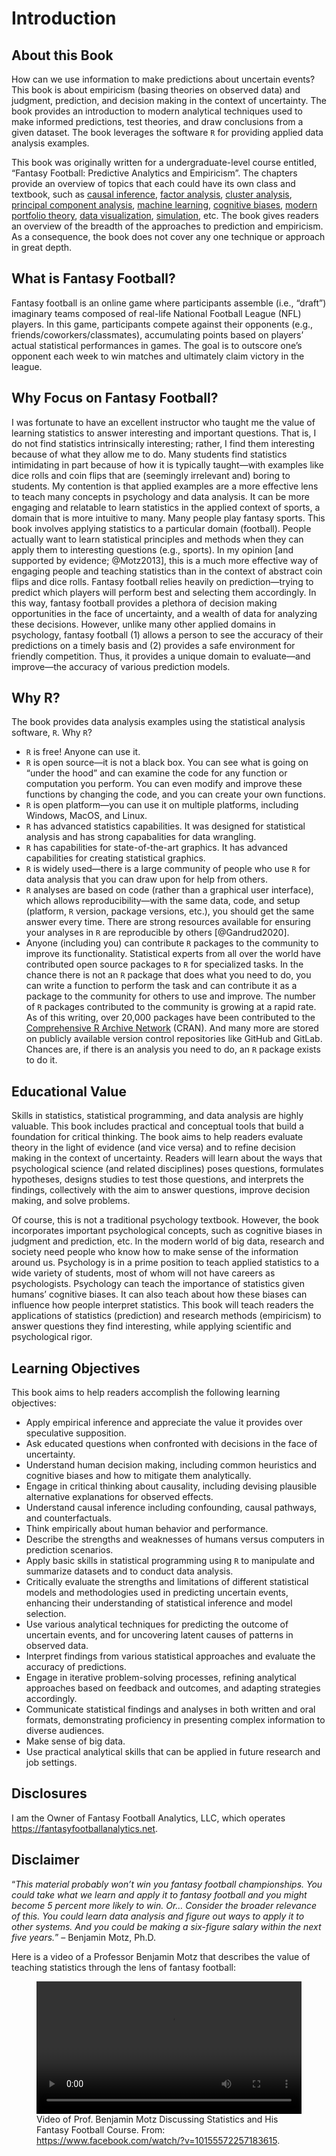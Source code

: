 # Introduction {#sec-intro}

## About this Book {#sec-aboutBook}

How can we use information to make predictions about uncertain events?
This book is about empiricism (basing theories on observed data) and judgment, prediction, and decision making in the context of uncertainty.
The book provides an introduction to modern analytical techniques used to make informed predictions, test theories, and draw conclusions from a given dataset.
The book leverages the software `R` for providing applied data analysis examples.

This book was originally written for a undergraduate-level course entitled, "Fantasy Football: Predictive Analytics and Empiricism".
The chapters provide an overview of topics that each could have its own class and textbook, such as [causal inference](causal-inference.qmd), [factor analysis](factor-analysis.qmd), [cluster analysis](cluster-analysis.qmd), [principal component analysis](pca.qmd), [machine learning](machine-learning.qmd), [cognitive biases](cognitive-bias.qmd), [modern portfolio theory](modern-portfolio-theory.qmd), [data visualization](data-visualization.qmd), [simulation](simulation.qmd), etc.
The book gives readers an overview of the breadth of the approaches to prediction and empiricism.
As a consequence, the book does not cover any one technique or approach in great depth.

## What is Fantasy Football? {#sec-whatIsFantasyFootball}

Fantasy football is an online game where participants assemble (i.e., "draft") imaginary teams composed of real-life National Football League (NFL) players.
In this game, participants compete against their opponents (e.g., friends/coworkers/classmates), accumulating points based on players' actual statistical performances in games.
The goal is to outscore one's opponent each week to win matches and ultimately claim victory in the league.

## Why Focus on Fantasy Football? {#sec-whyFantasyFootball}

I was fortunate to have an excellent instructor who taught me the value of learning statistics to answer interesting and important questions.
That is, I do not find statistics intrinsically interesting; rather, I find them interesting because of what they allow me to do.
Many students find statistics intimidating in part because of how it is typically taught—with examples like dice rolls and coin flips that are (seemingly irrelevant and) boring to students.
My contention is that applied examples are a more effective lens to teach many concepts in psychology and data analysis.
It can be more engaging and relatable to learn statistics in the applied context of sports, a domain that is more intuitive to many.
Many people play fantasy sports.
This book involves applying statistics to a particular domain (football).
People actually want to learn statistical principles and methods when they can apply them to interesting questions (e.g., sports).
In my opinion [and supported by evidence; @Motz2013], this is a much more effective way of engaging people and teaching statistics than in the context of abstract coin flips and dice rolls.
Fantasy football relies heavily on prediction—trying to predict which players will perform best and selecting them accordingly.
In this way, fantasy football provides a plethora of decision making opportunities in the face of uncertainty, and a wealth of data for analyzing these decisions.
However, unlike many other applied domains in psychology, fantasy football (1) allows a person to see the accuracy of their predictions on a timely basis and (2) provides a safe environment for friendly competition.
Thus, it provides a unique domain to evaluate—and improve—the accuracy of various prediction models.

## Why R? {#sec-whyR}

The book provides data analysis examples using the statistical analysis software, `R`.
Why `R`?

- `R` is free!
Anyone can use it.
- `R` is open source—it is not a black box.
You can see what is going on "under the hood" and can examine the code for any function or computation you perform.
You can even modify and improve these functions by changing the code, and you can create your own functions.
- `R` is open platform—you can use it on multiple platforms, including Windows, MacOS, and Linux.
- `R` has advanced statistics capabilities.
It was designed for statistical analysis and has strong capabalities for data wrangling.
- `R` has capabilities for state-of-the-art graphics.
It has advanced capabilities for creating statistical graphics.
- `R` is widely used—there is a large community of people who use `R` for data analysis that you can draw upon for help from others.
- `R` analyses are based on code (rather than a graphical user interface), which allows reproducibility—with the same data, code, and setup (platform, `R` version, package versions, etc.), you should get the same answer every time.
There are strong resources available for ensuring your analyses in `R` are reproducible by others [@Gandrud2020].
- Anyone (including you) can contribute `R` packages to the community to improve its functionality.
Statistical experts from all over the world have contributed open source packages to `R` for specialized tasks.
In the chance there is not an `R` package that does what you need to do, you can write a function to perform the task and can contribute it as a package to the community for others to use and improve.
The number of `R` packages contributed to the community is growing at a rapid rate.
As of this writing, over 20,000 packages have been contributed to the [Comprehensive R Archive Network](https://cran.r-project.org/web/packages/) (CRAN).
And many more are stored on publicly available version control repositories like GitHub and GitLab.
Chances are, if there is an analysis you need to do, an `R` package exists to do it.

## Educational Value {#sec-educationalValue}

Skills in statistics, statistical programming, and data analysis are highly valuable.
This book includes practical and conceptual tools that build a foundation for critical thinking.
The book aims to help readers evaluate theory in the light of evidence (and vice versa) and to refine decision making in the context of uncertainty.
Readers will learn about the ways that psychological science (and related disciplines) poses questions, formulates hypotheses, designs studies to test those questions, and interprets the findings, collectively with the aim to answer questions, improve decision making, and solve problems.

Of course, this is not a traditional psychology textbook.
However, the book incorporates important psychological concepts, such as cognitive biases in judgment and prediction, etc.
In the modern world of big data, research and society need people who know how to make sense of the information around us.
Psychology is in a prime position to teach applied statistics to a wide variety of students, most of whom will not have careers as psychologists.
Psychology can teach the importance of statistics given humans' cognitive biases.
It can also teach about how these biases can influence how people interpret statistics.
This book will teach readers the applications of statistics (prediction) and research methods (empiricism) to answer questions they find interesting, while applying scientific and psychological rigor.

## Learning Objectives {#sec-objectives}

This book aims to help readers accomplish the following learning objectives:

- Apply empirical inference and appreciate the value it provides over speculative supposition.
- Ask educated questions when confronted with decisions in the face of uncertainty.
- Understand human decision making, including common heuristics and cognitive biases and how to mitigate them analytically.
- Engage in critical thinking about causality, including devising plausible alternative explanations for observed effects.
- Understand causal inference including confounding, causal pathways, and counterfactuals.
- Think empirically about human behavior and performance.
- Describe the strengths and weaknesses of humans versus computers in prediction scenarios.
- Apply basic skills in statistical programming using `R` to manipulate and summarize datasets and to conduct data analysis.
- Critically evaluate the strengths and limitations of different statistical models and methodologies used in predicting uncertain events, enhancing their understanding of statistical inference and model selection.
- Use various analytical techniques for predicting the outcome of uncertain events, and for uncovering latent causes of patterns in observed data.
- Interpret findings from various statistical approaches and evaluate the accuracy of predictions.
- Engage in iterative problem-solving processes, refining analytical approaches based on feedback and outcomes, and adapting strategies accordingly.
- Communicate statistical findings and analyses in both written and oral formats, demonstrating proficiency in presenting complex information to diverse audiences.
- Make sense of big data.
- Use practical analytical skills that can be applied in future research and job settings.

## Disclosures {#sec-disclosures}

I am the Owner of Fantasy Football Analytics, LLC, which operates <https://fantasyfootballanalytics.net>.

## Disclaimer {#sec-disclaimer}

"*This material probably won't win you fantasy football championships.
You could take what we learn and apply it to fantasy football and you might become 5 percent more likely to win.
Or...
Consider the broader relevance of this.
You could learn data analysis and figure out ways to apply it to other systems.
And you could be making a six-figure salary within the next five years.*"
– Benjamin Motz, Ph.D.

::: {.content-visible when-format="html:js"}

Here is a video of a Professor Benjamin Motz that describes the value of teaching statistics through the lens of fantasy football:

![Video of Prof. Benjamin Motz Discussing Statistics and His Fantasy Football Course. From: <https://www.facebook.com/watch/?v=10155572257183615>.](images/motzVideo.mp4){width=100%}

:::
